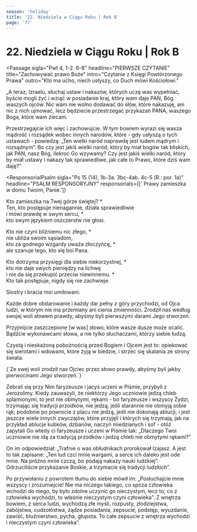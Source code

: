```yaml
---
season: 'holiday'
title: '22. Niedziela w Ciągu Roku | Rok B'
page: '77'
---
```


# 22. Niedziela w Ciągu Roku | Rok B

<Passage
  sigla="Pwt 4, 1-2. 6-8"
  headline="PIERWSZE CZYTANIE"
  title="Zachowywać prawo Boże"
  intro="Czytanie z Księgi Powtórzonego Prawa"
  outro="Kto ma ucho, niech usłyszy, co Duch mówi Kościołowi."
>
  <p>„A teraz, Izraelu, słuchaj ustaw i nakazów, których uczę was wypełniać, byście mogli żyć i wziąć w posiadanie kraj, który wam daje PAN, Bóg waszych ojców. Nic wam nie wolno dodawać do słów, które nakazuję, ani nic z nich ujmować, lecz będziecie przestrzegać przykazań PANA, waszego Boga, które wam zlecam.</p>
  <p>Przestrzegajcie ich więc i zachowujcie. W tym bowiem wyrazi się wasza mądrość i rozsądek wobec innych narodów, które - gdy usłyszą o tych ustawach - powiedzą: „Ten wielki naród naprawdę jest ludem mądrym i rozsądnym”. Bo czy jest jakiś wielki naród, który by miał bogów tak bliskich, jak PAN, nasz Bóg, ilekroć Go wzywamy? Czy jest jakiś wielki naród, który by miał ustawy i nakazy tak sprawiedliwe, jak całe to Prawo, które dziś wam daję?”</p>
</Passage>

<ResponsorialPsalm
  sigla="Ps 15 (14), 1b-3a. 3bc-4ab. 4c-5 (R.: por. 1a)"
  headline="PSALM RESPONSORYJNY"
  responsorials={[' Prawy zamieszka w domu Twoim, Panie.']}
>
  <p>Kto zamieszka na Twej górze świętej? *<br/>Ten, kto postępuje nienagannie, działa sprawiedliwie<br/>i mówi prawdę w swym sercu, *<br/>kto swym językiem oszczerstw nie głosi.</p>
  <p>Kto nie czyni bliźniemu nic złego, *<br/>nie ubliża swoim sąsiadom,<br/>kto za godnego wzgardy uważa złoczyńcę, *<br/>ale szanuje tego, kto się boi Pana.</p>
  <p>Kto dotrzyma przysięgi dla siebie niekorzystnej, *<br/>kto nie daje swych pieniędzy na lichwę<br/>i nie da się przekupić przeciw niewinnemu. *<br/>Kto tak postępuje, nigdy się nie zachwieje.</p>
</ResponsorialPsalm>
<Passage
  sigla="Jk 1, 17-18. 21b-22. 27"
  headline="DRUGIE CZYTANIE"
  title="Wprowadzać słowo w czyn"
  intro="Czytanie z Listu świętego Jakuba Apostoła"
  outro="Kto ma ucho, niech usłyszy, co Duch mówi Kościołowi."
>
  <p>Siostry i bracia moi umiłowani:</p>
  <p>Każde dobre obdarowanie i każdy dar pełny z góry przychodzi, od Ojca ludzi, w którym nie ma przemiany ani cienia zmienności. Zrodził nas według swojej woli słowem prawdy, abyśmy byli pierwszymi darami Jego stworzeń.</p>
  <p>Przyjmijcie zaszczepione [w was] słowo, które wasze dusze może ocalić. Bądźcie wykonawcami słowa, a nie tylko słuchaczami, którzy siebie łudzą.</p>
  <p>Czystą i nieskażoną pobożnością przed Bogiem i Ojcem jest to: opiekować się sierotami i wdowami, które żyją w biedzie, i strzec się skalania ze strony świata.</p>
</Passage>
<Passage
  sigla="Jk 1, 18"
  headline="AKLAMACJA"
  acclamation="Alleluja, alleluja, alleluja."
>
  {`Ze swej woli zrodził nas Ojciec przez słowo prawdy,
abyśmy byli jakby pierwocinami Jego stworzeń.`}
</Passage>
<Passage
  sigla="Mk 7, 1-8. 14-15. 21-23"
  headline="EWANGELIA"
  title="Prawo Boże a zwyczaje"
  intro=" Słowa Ewangelii według świętego Marka"
  outro="Oto słowo Pańskie"
>
  <p>Zebrali się przy Nim faryzeusze i jacyś uczeni w Piśmie, przybyli z Jerozolimy. Kiedy zauważyli, że niektórzy Jego uczniowie jedzą chleb splamionymi, to jest nie obmytymi, rękami - bo faryzeusze i wszyscy Żydzi, trzymając się tradycji przodków, nie jedzą, jeśli starannie nie obmyją sobie rąk; podobnie po powrocie z placu nie jedzą, jeśli nie dokonają ablucji; i jest jeszcze wiele innych zwyczajów, które przyjęli i których się trzymają, jak na przykład ablucje kubków, dzbanów, naczyń miedzianych i sof - otóż zapytali Go wtedy ci faryzeusze i uczeni w Piśmie tak: „Dlaczego Twoi uczniowie nie idą za tradycją przodków i jedzą chleb nie obmytymi rękami?”</p>
  <p>On im odpowiedział: „Trafnie o was obłudnikach prorokował Izajasz. A jest to tak zapisane: „Ten lud czci mnie wargami, a serce ich daleko jest ode mnie. Na próżno mnie czczą, bo podają nakazy nauki ludzkiej”. Odrzuciliście przykazanie Boskie, a trzymacie się tradycji ludzkich”.</p>
  <p>Po przywołaniu z powrotem tłumu do siebie mówił im: „Posłuchajcie mnie wszyscy i zrozumiejcie! Nie ma niczego takiego, co spoza człowieka wchodzi do niego, by było zdolne uczynić go nieczystym, lecz to, co z człowieka wychodzi, to właśnie nieczystym czyni człowieka”. Z wnętrza bowiem, z serca ludzi, wychodzą złe myśli, rozpusty, złodziejstwa, zabójstwa, cudzołóstwa, żądze posiadania, zepsucie, podstęp, wyuzdanie, zawiść, bluźnierstwo, pycha, głupota. To całe zepsucie z wnętrza wychodzi i nieczystym czyni człowieka”.</p>
</Passage>
